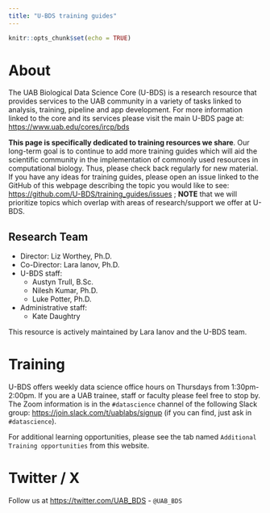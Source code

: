 ```yaml
---
title: "U-BDS training guides"
---
```


```r
knitr::opts_chunk$set(echo = TRUE)
```

# About

The UAB Biological Data Science Core (U-BDS) is a research resource that provides services to the UAB community in a variety of tasks linked to analysis, training, pipeline and app development. For more information linked to the core and its services please visit the main U-BDS page at: <https://www.uab.edu/cores/ircp/bds>

__This page is specifically dedicated to training resources we share__. Our long-term goal is to continue to add more training guides which will aid the scientific community in the implementation of commonly used resources in computational biology. Thus, please check back regularly for new material. If you have any ideas for training guides, please open an issue linked to the GitHub of this webpage describing the topic you would like to see: <https://github.com/U-BDS/training_guides/issues> ; __NOTE__ that we will prioritize topics which overlap with areas of research/support we offer at U-BDS.

## Research Team

* Director: Liz Worthey, Ph.D.
* Co-Director: Lara Ianov, Ph.D.
* U-BDS staff:
  * Austyn Trull, B.Sc.
  * Nilesh Kumar, Ph.D.
  * Luke Potter, Ph.D.
* Administrative staff:
  * Kate Daughtry
  
This resource is actively maintained by Lara Ianov and the U-BDS team.

# Training

U-BDS offers weekly data science office hours on Thursdays from 1:30pm-2:00pm. If you are a UAB trainee, staff or faculty please feel free to stop by. The Zoom information is in the `#datascience` channel of the following Slack group: <https://join.slack.com/t/uablabs/signup> (if you can find, just ask in `#datascience`).

For additional learning opportunities, please see the tab named `Additional Training opportunities` from this website.

# Twitter / X

Follow us at <https://twitter.com/UAB_BDS> - `@UAB_BDS`
